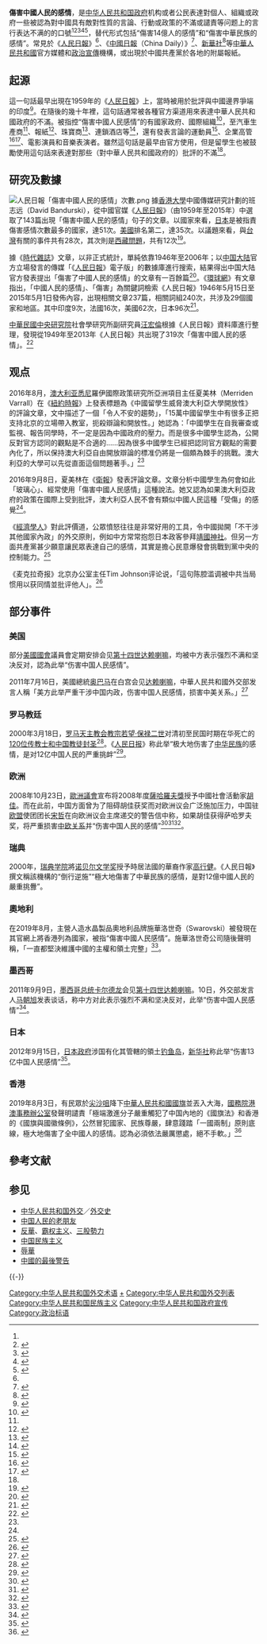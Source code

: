 {{China means|PRC}} 

{{noteTA
|G1=地名
|1=zh-tw:沙卡洛夫; zh-cn:萨哈罗夫; zh-hk:沙哈諾夫; zh:薩哈羅夫;
}}
'''傷害中國人民的感情'''，是[[中华人民共和国政府|中华人民共和国政府]]机构或者公民表達對個人、組織或政府一些被認為對中國具有敵對性質的言論、行動或政策的不滿或譴責等问题上的言行表达不满的的口號<ref name="Bandurski2016"/><ref name="dw">{{cite web|url=http://www.dw.com/zh/%E4%B8%AD%E5%9B%BD%E7%95%99%E5%AD%A6%E7%94%9F%E7%8E%BB%E7%92%83%E5%BF%83%E7%BC%98%E4%BD%95%E8%80%8C%E6%9D%A5/a-40428293?&zhongwen=simp|date=September 9, 2017|script-title=zh:中国留学生“玻璃心”缘何而来？|website=[[Deutsche_Welle|Deutsche Welle]]|language=zh|archive-url=https://web.archive.org/web/20171015051700/http://www.dw.com/zh/%E4%B8%AD%E5%9B%BD%E7%95%99%E5%AD%A6%E7%94%9F%E7%8E%BB%E7%92%83%E5%BF%83%E7%BC%98%E4%BD%95%E8%80%8C%E6%9D%A5/a-40428293?&zhongwen=simp|archive-date=October 15, 2017}}</ref><ref>{{cite web|author=Keith B. Richburg|url=https://asia.nikkei.com/Politics/China-s-hard-power-and-hurt-feelings|date=February 22, 2018|title=China's hard power and hurt feelings|website=[[The_Nikkei|Nikkei Asian Review]]|archive-url=https://web.archive.org/web/20180408082322/https://asia.nikkei.com/Politics/China-s-hard-power-and-hurt-feelings|archive-date=April 8, 2018}}</ref><ref>{{cite news |language = zh-cn |author = 周贺 |url = http://politics.people.com.cn/GB/1026/4174516.html |title = 李肇星:日本领导人不应再做伤害中国人民感情的事 |publisher = [[人民網|人民網]] |date = 2006-03-07 |accessdate = 2010-06-23 |archive-date = 2006-10-29 |archive-url = https://web.archive.org/web/20061029221051/http://politics.people.com.cn/GB/1026/4174516.html |dead-url = no }}</ref><ref name="GW01">{{cite news|author1=安静|title=中国留学生“玻璃心”缘何而来？|url=http://www.dw.com/zh/%E4%B8%AD%E5%9B%BD%E7%95%99%E5%AD%A6%E7%94%9F%E7%8E%BB%E7%92%83%E5%BF%83%E7%BC%98%E4%BD%95%E8%80%8C%E6%9D%A5/a-40428293?&zhongwen=simp|agency=[[德國之聲|德國之聲]]|date=2017-09-09|accessdate=2018-05-15|archive-date=2017-10-15|archive-url=https://web.archive.org/web/20171015051700/http://www.dw.com/zh/%E4%B8%AD%E5%9B%BD%E7%95%99%E5%AD%A6%E7%94%9F%E7%8E%BB%E7%92%83%E5%BF%83%E7%BC%98%E4%BD%95%E8%80%8C%E6%9D%A5/a-40428293?&zhongwen=simp|dead-url=no}}</ref>，替代形式包括“傷害14億人的感情”和“傷害中華民族的感情”。常見於《[[人民日報|人民日報]]》<ref name="hkfp"/>、《[[中國日報|中國日報]]（China Daily）》<ref name="chinadaily">{{cite web|url=https://www.chinadaily.com.cn/a/201909/24/WS5d8986b2a310cf3e3556d233.html|url-status=live|archive-url=https://web.archive.org/web/20191118164541/https://www.chinadaily.com.cn/a/201909/24/WS5d8986b2a310cf3e3556d233.html|archive-date=November 18, 2019|title=Tung: Desecration of national flags hurts feelings of 1.4b people|date=September 24, 2019 |website=[[中國日報|中國日報]]（China Daily）|language=en-gb }}</ref>、[[新華社|新華社]]<ref name="jiangxi">{{cite web|url=http://news.163.com/12/0915/01/8BDGACSN00014AED.html|date=September 15, 2012|script-title=zh:日方“购岛”伤害13亿中国人民感情|website=[[NetEase|NetEase]]|publisher=Jiangxi Daily|language=zh|url-status=dead|archive-url=https://web.archive.org/web/20140202221100/http://news.163.com/12/0915/01/8BDGACSN00014AED.html|archive-date=February 2, 2014}}</ref>等[[中華人民共和國|中華人民共和國]]官方媒體和[[政治宣傳|政治宣傳]]機構，或出現於中國共產黨於各地的附屬報紙。

== 起源 ==  
這一句話最早出現在1959年的《[[人民日報|人民日報]]》上，當時被用於批評與中國邊界爭端的印度<ref name="hkfp">{{cite web|url=https://hongkongfp.com/2018/02/16/hurting-feelings-chinese-people-way-registering-state-displeasure/|date=February 16, 2018|title='Hurting the feelings of the Chinese people' is just a way of registering state displeasure|website=[[Hong_Kong_Free_Press|Hong Kong Free Press]]|first1=David|last1=Bandurwski|language=en|access-date=2021-10-24|archive-date=2018-02-16|archive-url=https://web.archive.org/web/20180216040619/https://hongkongfp.com/2018/02/16/hurting-feelings-chinese-people-way-registering-state-displeasure/|dead-url=no}}</ref>。在隨後的幾十年裡，這句話通常被各種官方渠道用來表達中華人民共和國政府的不滿。被指控“傷害中國人民感情”的有國家政府、國際組織<ref>{{cite web|url=https://www.reuters.com/article/idINIndia-33003820080412|title=China says unity at stake over Tibet|date=April 12, 2008|archive-url=https://archive.today/20200903151115/https://www.reuters.com/article/idINIndia-33003820080412|archive-date=September 3, 2020}}</ref>，至汽車生產商<ref name="hkfp"></ref>、報紙<ref>{{cite web|url=https://www.theguardian.com/world/2020/jan/30/swedish-media-calls-for-action-against-attacks-from-chinese-officials|title=Swedish media calls for action against attacks from Chinese officials|date=January 30, 2020|website=[[衛報|衛報]](英國)|url-status=live|archive-url=https://web.archive.org/web/20200130143215/https://www.theguardian.com/world/2020/jan/30/swedish-media-calls-for-action-against-attacks-from-chinese-officials|archive-date=January 30, 2020|language=en}}</ref>、珠寶商<ref>{{cite web|url=https://www.newindianexpress.com/world/2019/aug/13/after-versace-now-swarovski-apologises-to-china-for-referring-hong-kong-as-separate-state-2018433.html|title=After Versace, now Swarovski apologises to China for referring Hong Kong as separate state |website=[[The_New_Indian_Express|The New Indian Express]](新印度快車報)|date=August 13, 2019|archive-url=https://web.archive.org/web/20190813140623/http://www.newindianexpress.com/world/2019/aug/13/after-versace-now-swarovski-apologises-to-china-for-referring-hong-kong-as-separate-state-2018433.html|archive-date=August 13, 2019||language=en-gb|access-date=2021-10-23}}</ref>、連鎖酒店等<ref>{{cite web|url=https://money.cnn.com/2018/01/12/news/companies/delta-zara-china-taiwan-tibet/index.html|title=Delta flies into China trouble over Tibet and Taiwan|archive-url=https://web.archive.org/web/20180112140602/https://money.cnn.com/2018/01/12/news/companies/delta-zara-china-taiwan-tibet/index.html|archive-date=January 12, 2018 |date=January 12, 2018 |website=[[CNN|CNN]]|url-status=live|language=en-gb|first1=Sherisse |last1=Pham}}</ref>，還有發表言論的運動員<ref>{{cite web|url=https://qz.com/1769073/china-censors-remarks-made-by-arsenals-mesut-ozil-on-uyghurs/|publisher=QUARTZ|title=People in China don’t quite know why they are boycotting Arsenal player Mesut Özil|language=en-gb|date=2019-12-15|access-date=2021-11-01|archive-date=2020-08-17|archive-url=https://web.archive.org/web/20200817060536/https://qz.com/1769073/china-censors-remarks-made-by-arsenals-mesut-ozil-on-uyghurs/|dead-url=no}}</ref>、企業高管<ref>{{cite web |url=https://www.bangkokpost.com/world/2003307 |title=China state broadcaster hints NBA exec Morey 'paid price' for HK tweet |language=en-us |work=AFP |access-date=2021-12-12 |date=2020-10-16 |archive-date=2020-10-17 |archive-url=https://archive.today/20201017064047/https://www.bangkokpost.com/world/2003307 }}</ref><ref>{{cite web |url=https://www.rfi.fr/cn/港澳台/20201224-莫雷回顾推文事件指不后悔-自爆家人受威胁曾认为nba生涯完结 |language=zh-hk |title=莫雷回顾推文事件指不后悔 自爆家人受威胁曾认为NBA生涯完结 |access-date=2021-12-12 |publisher=[[法廣中文網|法廣中文網]] |date=2020-12-24 |archive-date=2021-12-15 |archive-url=https://web.archive.org/web/20211215045909/https://www.rfi.fr/cn/%E6%B8%AF%E6%BE%B3%E5%8F%B0/20201224-%E8%8E%AB%E9%9B%B7%E5%9B%9E%E9%A1%BE%E6%8E%A8%E6%96%87%E4%BA%8B%E4%BB%B6%E6%8C%87%E4%B8%8D%E5%90%8E%E6%82%94-%E8%87%AA%E7%88%86%E5%AE%B6%E4%BA%BA%E5%8F%97%E5%A8%81%E8%83%81%E6%9B%BE%E8%AE%A4%E4%B8%BAnba%E7%94%9F%E6%B6%AF%E5%AE%8C%E7%BB%93 |dead-url=no }}</ref>、電影演員和音樂表演者。雖然這句話是最早由官方使用，但是留學生也被鼓勵使用這句話來表達對那些（對中華人民共和國政府的）批評的不滿<ref name="dw"></ref>。

== 研究及數據 ==
[[File:人民日報「傷害中國人民的感情」次數.png|thumb]]
據[[香港大學|香港大學]]中國傳媒研究計劃的班志远（David Bandurski），從中國官媒《[[人民日報|人民日報]]》（由1959年至2015年）中選取了143篇出現「傷害中國人民的感情」句子的文章。以國家來看，[[日本|日本]]是被指責傷害感情次數最多的國家，達51次。[[美國|美國]]排名第二，達35次。以議題來看，與[[台灣|台灣]]有關的事件共有28次，其次則是[[西藏問題|西藏問題]]，共有12次<ref name ="Bandurski2016">{{cite web|url=http://cmp.hku.hk/2016/01/29/39625/|title=Hurting the feelings of the “Zhao family”|publisher=China Media Project|author=David Bandurski|date=2016-01-29|accessdate=2016-02-05|archive-date=2016-02-04|archive-url=https://web.archive.org/web/20160204101225/http://cmp.hku.hk/2016/01/29/39625/|dead-url=no}}</ref>。

據《[[時代雜誌|時代雜誌]]》文章，以非正式統計，單純依靠1946年至2006年；以[[中国大陆|中国大陆]]官方立場發言的傳媒「《[[人民日報|人民日報]]》電子版」的數據庫進行搜索，結果得出中国大陆官方發表提出「傷害了中國人民的感情」的文章有一百餘篇<ref>{{cite news |url = http://world.time.com/2008/12/11/hurt-feelings-blame-deng-xiaoping/ |title = Hurt Feelings? Blame Deng Xiaoping |accessdate = 2013-05-30 |date = 2008-11-11 |language = en |archive-date = 2016-06-04 |archive-url = https://web.archive.org/web/20160604113322/http://world.time.com/2008/12/11/hurt-feelings-blame-deng-xiaoping/ |dead-url = no }}</ref>。《[[環球網|環球網]]》有文章指出，「中國人民的感情」、「傷害」為關鍵詞檢索《人民日報》1946年5月15日至2015年5月1日發佈內容，出現相關文章237篇，相關詞組240次，共涉及29個國家和地區。其中印度9次，法國16次，美國62次，日本96次<ref>{{cite news |language = zh-cn |author = 6536号档案 |url = http://history.huanqiu.com/relation/2015-06/6606997.html |title = 揭秘：是谁“伤害了中国人民的感情”？ |publisher = [[环球网|环球网]] |deadurl = yes |archiveurl = https://web.archive.org/web/20160529140849/http://history.huanqiu.com/relation/2015-06/6606997.html |archivedate = 2016年5月29日 |df =  |accessdate = 2016年5月21日 }}</ref>。

[[中華民國|中華民國]][[中央研究院|中央研究院]]社會學研究所副研究員[[汪宏倫|汪宏倫]]根據《人民日報》資料庫進行整理，發現從1949年至2013年《人民日報》共出現了319次「傷害中國人民的感情」。<ref name="whl">{{cite journal|author=汪宏倫|year=2014|issue=19|journal=文化研究|title=理解當代中國民族主義：制度、情感結構與認識框架|pages=189-250}}</ref>

== 观点 ==
2016年8月，[[澳大利亚|澳大利亚]][[悉尼|悉尼]]羅伊國際政策研究所亞洲項目主任夏美林（Merriden Varrall）在《[[紐約時報|紐約時報]]》上發表標題為《中國留學生威脅澳大利亞大學開放性》的評論文章，文中描述了一個「令人不安的趨勢」，「15萬中國留學生中有很多正把支持北京的立場帶入教室，扼殺辯論和開放性。」她認為：「中國學生在自我審查或監視、報告同學時，不一定是因為中國政府的壓力。而是很多中國學生認為，公開反對官方認同的觀點是不合適的……因為很多中國學生已經把認同官方觀點的需要內化了，所以保持澳大利亞自由開放辯論的標准仍將是一個頗為棘手的挑戰。澳大利亞的大學可以先從直面這個問題著手。」<ref name="GW01"/>

2016年9月8日，夏美林在《[[衛報|衛報]]》發表評論文章。文章分析中國學生為何會如此「玻璃心」、經常使用「傷害中國人民感情」這種說法。她又認為如果澳大利亞政府的政策在國際上受到批評，澳大利亞人民不會有類似中國人民這種「受傷」的感覺<ref name="GW01"/>。

《[[經濟學人|經濟學人]]》對此評價道，公眾憤怒往往是非常好用的工具，令中國拋開「不干涉其他國家內政」的外交原則，例如中方常常抱怨日本政客參拜[[靖國神社|靖國神社]]。但另一方面共產黨甚少願意讓民眾表達自己的感情，其實是擔心民意爆發會挑戰到黨中央的控制能力。<ref>{{cite news|url = http://www.economist.com/news/china/21690097-poor-china-so-vast-and-so-sensitive-world-hurt|title = A world of hurt Poor China: so vast and so sensitive|accessdate = 2016-02-06|date = 2016-02-06|language = en|archive-date = 2017-11-30|archive-url = https://web.archive.org/web/20171130211240/http://www.economist.com/news/china/21690097-poor-china-so-vast-and-so-sensitive-world-hurt|dead-url = no}}</ref>

《麦克拉奇报》北京办公室主任Tim Johnson评论说，「這句陈腔滥调被中共当局惯用以获同情並批评他人」。<ref>{{cite news |language = zh-cn |author = 陈迈克 |url = http://mag.epochtimes.com/gb/107/5854.htm |title = 伤害中国人民的感情 |publisher = 新紀元周刊 52期 |date =  |accessdate = 2011-01-01 |archive-date = 2010-03-17 |archive-url = https://web.archive.org/web/20100317222047/http://mag.epochtimes.com/gb/107/5854.htm |dead-url = yes }}</ref>

== 部分事件 ==
=== 美国 ===

部分[[美國國會|美國國會]]議員會定期安排会见[[第十四世达赖喇嘛|第十四世达赖喇嘛]]，均被中方表示强烈不满和坚决反对，認為此举“伤害中国人民感情”。

2011年7月16日，美國總統[[贝拉克·奥巴马|奥巴马]]在白宫会见[[达赖喇嘛|达赖喇嘛]]，中華人民共和國外交部发言人稱「美方此举严重干涉中国内政，伤害中国人民感情，损害中美关系。」<ref>{{cite web|url=https://www.bbc.com/zhongwen/simp/chinese_news/2011/07/110716_obama_dalai_reaction|title=中国对奥巴马会见达赖喇嘛反应激烈|work=BBC|language=zh|date=2011-07-16|access-date=2021-10-24|archive-date=2021-10-27|archive-url=https://web.archive.org/web/20211027081954/https://www.bbc.com/zhongwen/simp/chinese_news/2011/07/110716_obama_dalai_reaction|dead-url=no}}</ref>

=== 罗马教廷 ===
2000年3月18日，[[罗马天主教会|罗马天主教会]][[教宗|教宗]][[若望·保禄二世|若望·保禄二世]]对清初至民国时期在华死亡的[[中華殉道聖人_(天主教)|120位传教士和中国教徒]][[封圣|封圣]]<ref>{{cite web|title=2000-03-18新闻报导|url=http://www.radiovaticana.va/proxy/cinesegb/notiziario/notizie03/not03-18.html|work=[[梵蒂岡廣播電台|梵蒂岡廣播電台]]|date=2000-03-18|language=zh|access-date=2021-10-24|archive-date=2020-11-06|archive-url=https://web.archive.org/web/20201106012434/http://www.radiovaticana.va/proxy/cinesegb/notiziario/notizie03/not03-18.html|dead-url=no}}</ref>。《[[人民日报|人民日报]]》称此举“极大地伤害了[[中华民族|中华民族]]的感情，是对12亿中国人民的严重挑衅”<ref>{{cite news |title = 梵蒂冈“封圣”是对中国人民的严重挑衅 |url = http://www.people.com.cn/GB/channel1/10/20001003/258208.html |accessdate = 2015-11-22 |newspaper = 人民日报 |date = 2000-10-03 |archive-date = 2015-11-23 |archive-url = https://web.archive.org/web/20151123045907/http://www.people.com.cn/GB/channel1/10/20001003/258208.html |dead-url = no }}</ref>。

=== 欧洲 ===
2008年10月23日，[[歐洲議會|歐洲議會]]宣布将2008年度[[薩哈羅夫獎|薩哈羅夫獎]]授予中國社會活動家[[胡佳_(社會活動家)|胡佳]]。而在此前，中国方面曾为了阻碍胡佳获奖而对欧洲议会广泛施加压力，中国驻[[欧盟|欧盟]]使团团长[[宋哲|宋哲]]在向欧洲议会主席递交的警告信中称，如果胡佳获得萨哈罗夫奖，将严重损害[[中欧关系|中欧关系]]并“伤害中国人民的感情”<ref>{{cite news |url = http://www.europarl.europa.eu/news/public/story_page/015-39965-294-10-43-902-20081020STO39964-2008-20-10-2008/default_en.htm |title = Sakharov Prize 2008 awarded to Hu Jia |publisher = European Parliament |accessdate = 2008-10-23 |deadurl = yes |archiveurl = https://web.archive.org/web/20081026104922/http://www.europarl.europa.eu/news/public/story_page/015-39965-294-10-43-902-20081020STO39964-2008-20-10-2008/default_en.htm |archivedate = 2008-10-26 }}</ref><ref>{{cite news |url = http://chinese.wsj.com/gb/20081023/chj182441.asp?source=rss |title = 欧洲议会授予胡佳人权奖 |publisher = 华尔街日报 |accessdate = 2008-10-23 |archive-date = 2017-11-15 |archive-url = https://web.archive.org/web/20171115090417/http://chinese.wsj.com/gb/20081023/chj182441.asp?source=rss |dead-url = no }}</ref><ref>{{cite news|url =http://www.fmprc.gov.cn/chn/xwfw/fyrth/t472306.htm|title =外交部发言人秦刚就欧洲议会授予胡嘉“萨哈罗夫奖”答记者问|publisher =中华人民共和国外交部|accessdate =2008-10-25|deadurl =yes|archiveurl =https://web.archive.org/web/20081030065655/http://www.fmprc.gov.cn/chn/xwfw/fyrth/t472306.htm|archivedate =2008-10-30}}</ref>。

=== 瑞典 ===
2000年，[[瑞典学院|瑞典学院]]將[[诺贝尔文学奖|诺贝尔文学奖]]授予時居法國的華裔作家[[高行健|高行健]]。《人民日報》撰文稱該機構的“倒行逆施”“極大地傷害了中華民族的感情，是對12億中國人民的嚴重挑釁”。{{cn}}

=== 奧地利 ===
在2019年8月，主營人造水晶製品奧地利品牌施華洛世奇（Swarovski）被發現在其官網上將香港列為國家，被指“傷害中國人民感情”。施華洛世奇公司隨後聲明稱，「一直都堅決維護中國的主權和領土完整」<ref>{{Cite web |url=https://www.bbc.com/zhongwen/trad/world-56523730 |title=存档副本 |access-date=2021-10-24 |archive-date=2021-12-25 |archive-url=https://web.archive.org/web/20211225015850/https://www.bbc.com/zhongwen/trad/world-56523730 |dead-url=no }}</ref>。

=== 墨西哥 ===
2011年9月9日，[[墨西哥总统|墨西哥总统]][[费利佩·卡尔德龙|卡尔德龙]]会见[[第十四世达赖喇嘛|第十四世达赖喇嘛]]。10日，外交部发言人[[马朝旭|马朝旭]]发表谈话，称中方对此表示强烈不满和坚决反对，此举“伤害中国人民感情”<ref>{{cite web |url = http://www.fmprc.gov.cn/chn/gxh/tyb/fyrbt/t857904.htm |title = 外交部发言人马朝旭就墨西哥总统卡尔德龙会见达赖事发表谈话 |publisher = 中华人民共和国外交部网站 |date = 2011-09-10 |accessdate = 2011-09-12 |archive-date = 2011-09-30 |archive-url = https://web.archive.org/web/20110930050429/http://www.fmprc.gov.cn/chn/gxh/tyb/fyrbt/t857904.htm |dead-url = no }}</ref>。

=== 日本 ===
2012年9月15日，[[日本政府|日本政府]]涉国有化其管轄的領土[[钓鱼岛|钓鱼岛]]，[[新华社|新华社]]称此举“伤害13亿中国人民感情”<ref>{{cite web |url = http://news.163.com/12/0915/01/8BDGACSN00014AED.html |title = 日方“购岛”伤害13亿中国人民感情 |date = 2012-09-15 |accessdate = 2013-04-02 |archive-url = https://web.archive.org/web/20140202221100/http://news.163.com/12/0915/01/8BDGACSN00014AED.html |archive-date = 2014-02-02 |dead-url = yes }}</ref>。

=== 香港 ===
2019年8月3日，有民眾於[[尖沙咀|尖沙咀]]降下[[中華人民共和國國旗|中華人民共和國國旗]]並丟入大海，[[國務院港澳事務辦公室|國務院港澳事務辦公室]]發聲明譴責「極端激進分子嚴重觸犯了中国內地的《國旗法》和香港的《國旗與國徽條例》，公然冒犯國家、民族尊嚴，肆意踐踏「一國兩制」原則底線，極大地傷害了全中國人的感情。認為必須依法嚴厲懲處，絕不手軟。」<ref>{{cite web |url = https://www.hk01.com/%E5%8D%B3%E6%99%82%E4%B8%AD%E5%9C%8B/359977/%E6%97%BA%E8%A7%92%E9%81%8A%E8%A1%8C-%E6%B8%AF%E6%BE%B3%E8%BE%A6-%E4%B8%AD%E8%81%AF%E8%BE%A6%E8%AD%B4%E8%B2%AC-%E6%A5%B5%E7%AB%AF%E6%BF%80%E9%80%B2%E5%88%86%E5%AD%90%E4%BE%AE%E8%BE%B1%E5%9C%8B%E6%97%97%E5%BF%85%E9%A0%88%E5%9A%B4%E6%87%B2 |title = 【旺角遊行】港澳辦、中聯辦譴責：「極端激進分子」「侮辱」國旗必須嚴懲 |accessdate = 2020-03-22 |archive-date = 2020-11-08 |archive-url = https://web.archive.org/web/20201108023155/https://www.hk01.com/%E5%8D%B3%E6%99%82%E4%B8%AD%E5%9C%8B/359977/%E6%97%BA%E8%A7%92%E9%81%8A%E8%A1%8C-%E6%B8%AF%E6%BE%B3%E8%BE%A6-%E4%B8%AD%E8%81%AF%E8%BE%A6%E8%AD%B4%E8%B2%AC-%E6%A5%B5%E7%AB%AF%E6%BF%80%E9%80%B2%E5%88%86%E5%AD%90%E4%BE%AE%E8%BE%B1%E5%9C%8B%E6%97%97%E5%BF%85%E9%A0%88%E5%9A%B4%E6%87%B2 |dead-url = no }}</ref>

== 參考文献 ==
{{Reflist|30em}}

== 参见 ==
{{Portal box|中华人民共和国|国际关系}}
* [[中华人民共和国外交|中华人民共和国外交]]／[[中华人民共和国外交史|外交史]]
* [[中国人民的老朋友|中国人民的老朋友]]
* [[反華|反華]]、[[霸权主义|霸权主义]]、[[三股勢力|三股勢力]]
* [[中国民族主义|中国民族主义]]
* [[辱華|辱華]]
* [[中國的最後警告|中國的最後警告]]

{{-}}
{{中华人民共和国外交}}

[[Category:中华人民共和国外交术语|Category:中华人民共和国外交术语]]
[[Category:中华人民共和国外交事件|+]]
[[Category:中华人民共和国外交列表|Category:中华人民共和国外交列表]]
[[Category:中华人民共和国民族主义|Category:中华人民共和国民族主义]]
[[Category:中华人民共和国政府宣传|Category:中华人民共和国政府宣传]]
[[Category:政治标语|Category:政治标语]]
